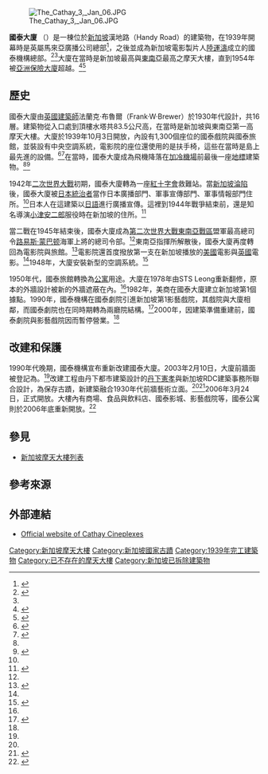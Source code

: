 {{Hatnote|關於其他同名地點，請見[[國泰大廈_(消歧義)|國泰大廈 (消歧義)]]}}
{{coord|1|17|57.5|N|103|50|51.5|E|display=title}}
[[File:The_Cathay_3,_Jan_06.JPG|thumb]]

'''國泰大廈''' （{{lang-en|'''Cathay Building'''}}）是一棟位於[[新加坡|新加坡]]{{le|博物館規劃區 (新加坡)|Museum Planning Area|博物館規劃區}}漢地路（Handy Road）的建築物，在1939年開幕時是英屬馬來亞廣播公司總部<ref>{{cite web |url= http://www.nas.gov.sg/archivesonline/photographs/record-details/af83de21-1161-11e3-83d5-0050568939ad |title= The Cathay Building |accessdate= 2007-08-05 |work= {{le|新加坡國家檔案館|National Archives of Singapore}} |archive-date= 2019-08-22 |archive-url= https://web.archive.org/web/20190822194940/http://www.nas.gov.sg/archivesonline/photographs/record-details/af83de21-1161-11e3-83d5-0050568939ad |dead-url= no }}</ref>，之後並成為新加坡電影製片人[[陸運濤|陸運濤]]成立的國泰機構總部。<ref>{{cite web |url= http://www.nas.gov.sg/archivesonline/photographs/record-details/23b0056a-1162-11e3-83d5-0050568939ad |title= LOKE WAN THO |accessdate= 2007-08-05 |work= {{le|新加坡國家檔案館|National Archives of Singapore}} |archive-date= 2016-11-24 |archive-url= https://web.archive.org/web/20161124091355/http://www.nas.gov.sg/archivesonline/photographs/record-details/23b0056a-1162-11e3-83d5-0050568939ad |dead-url= no }}</ref><ref name="infor5"/>大廈在當時是新加坡最高與[[東南亞|東南亞]]最高之摩天大樓，直到1954年被[[前亞洲保險大廈|亞洲保險大廈]]超越。<ref name="infor6">{{skyscraperpage|16003|Cathay Building}}</ref><ref>{{cite web |url= https://www.emporis.com/buildings/106369/ascott-singapore-raffles-place-singapore-singapore |title= Ascott Singapore Raffles Place |accessdate= 2007-08-05 |work= [[Emporis地產資料庫|Emporis地產資料庫]] |archive-date= 2019-03-24 |archive-url= https://web.archive.org/web/20190324205515/https://www.emporis.com/buildings/106369/ascott-singapore-raffles-place-singapore-singapore |dead-url= no }}</ref>

==歷史==
國泰大廈由[[英國|英國]][[建築師|建築師]]法蘭克·布魯爾（Frank·W·Brewer）於1930年代設計，共16層。建築物從{{le|多美歌|Dhoby Ghaut}}入口處到頂樓水塔共83.5公尺高，在當時是新加坡與東南亞第一高摩天大樓。大廈於1939年10月3日開放，內設有1,300個座位的國泰戲院與國泰旅館，並裝設有中央空調系統，電影院的座位還使用的是扶手椅，這些在當時是島上最先進的設備。<ref name="infor5">{{cite web |url= https://www.emporis.com/buildings/166657/cathay-building-singapore-singapore |title= Cathay Building |accessdate= 2007-08-05 |work= [[Emporis地產資料庫|Emporis地產資料庫]] |archive-date= 2020-11-28 |archive-url= https://web.archive.org/web/20201128234123/https://www.emporis.com/buildings/166657/cathay-building-singapore-singapore |dead-url= no }}</ref><ref>{{cite book |url= https://books.google.com.tw/books?id=NhVXH9N1GcgC&pg=PA142&lpg=PA142&dq=Cathay+Building++83.5&source=bl&ots=yNskX0ouCs&sig=nR79bAZBAsr9z48C7Al2UDF1RnM&hl=zh-TW&sa=X&ved=0ahUKEwjBqLbFqb_QAhWIFJQKHdItDo0Q6AEINDAD#v=onepage&q=Cathay%20Building%20%2083.5&f=false |title= Singapore at Rando-Page 134 |accessdate= 2007-08-05 |author= Editions Didier Millet |publisher= Editions Didier Millet |isbn= 978-9814260374 |archive-date= 2016-11-24 |archive-url= https://web.archive.org/web/20161124092737/https://books.google.com.tw/books?id=NhVXH9N1GcgC&pg=PA142&lpg=PA142&dq=Cathay+Building++83.5&source=bl&ots=yNskX0ouCs&sig=nR79bAZBAsr9z48C7Al2UDF1RnM&hl=zh-TW&sa=X&ved=0ahUKEwjBqLbFqb_QAhWIFJQKHdItDo0Q6AEINDAD#v=onepage&q=Cathay%20Building%20%2083.5&f=false |dead-url= no }}</ref>在當時，國泰大廈成為飛機降落在[[加冷機場|加冷機場]]前最後一座[[地標|地標]]建築物。<ref name="infor"/><ref name="infor4">{{cite web |url= http://www.streetdirectory.com/travel_guide/singapore/historical_sites/141/cathay_building__an_interesting_past_of_cathay_building.php |title= Cathay Building : An Interesting Past of Cathay Building |accessdate= 2007-08-05 |work= streetdirectory.com |archive-date= 2019-12-03 |archive-url= https://web.archive.org/web/20191203123759/https://www.streetdirectory.com/travel_guide/singapore/historical_sites/141/cathay_building__an_interesting_past_of_cathay_building.php |dead-url= no }}</ref>

1942年[[二次世界大戰|二次世界大戰]]初期，國泰大廈轉為一座[[國際紅十字與紅新月運動|紅十字會]]救難站。當[[新加坡戰役|新加坡淪陷]]後，國泰大廈被[[新加坡日佔時期|日本統治者]]當作日本廣播部門、軍事宣傳部門、軍事情報部門住所。<ref name="infor"/>日本人在這建築以[[日語|日語]]進行廣播宣傳。這裡到1944年戰爭結束前，還是知名導演[[小津安二郎|小津安二郎]]服役時在新加坡的住所。<ref>{{cite book|title=Kantoku Ozu Yasujiro|trans_title=Director Yasujiro Ozu|last=Hasumi|first=Shiguéhiko <!--accent as per book-->|authorlink=蓮實重彥|year=2003|ref=harv|isbn=4-480-87341-4|language=ja|publisher=Chikuma Shobo|edition=Enlarged and definitive}}</ref>

當二戰在1945年結束後，國泰大廈成為[[第二次世界大戰東南亞戰區|第二次世界大戰東南亞戰區]]{{le|東南亞指揮所|South East Asia Command}}盟軍最高總司令[[路易斯·蒙巴顿|路易斯·蒙巴顿]]海軍上將的總司令部。<ref name="infor5"/>東南亞指揮所解散後，國泰大廈再度轉回為電影院與旅館。<ref name="infor">{{cite web |url=http://infopedia.nlb.gov.sg/articles/SIP_532_2004-12-17.html |title=Singapore Infopedia: Cathay Building |accessdate=2007-08-05 |work={{le|國家圖書館管理局|National Library Board}} |deadurl=yes |archiveurl=https://web.archive.org/web/20070704195733/http://infopedia.nlb.gov.sg/articles/SIP_532_2004-12-17.html |archivedate=2007-07-04 }}</ref>電影院還首度撥放第一支在新加坡播放的[[美國|美國]]電影與[[英國|英國]]電影。<ref name="infor3"/>1948年，大廈安裝新型的空調系統。<ref>{{cite web |url= http://www.theinfolist.com/php/SummaryGet.php?FindGo=Cathay%20Organisation |title= The Info List - Cathay Organisation |accessdate=2007-08-05 |work= TheInfoList.com}}</ref>

1950年代，國泰旅館轉換為[[公寓|公寓]]用途。大廈在1978年由STS Leong重新翻修，原本的外牆設計被新的外牆遮蔽在內。<ref name="infor6"/>1982年，美商{{le|Orange Julius (飲料店)|Orange Julius|Orange Julius}}在國泰大廈建立新加坡第1個據點。1990年，國泰機構在國泰劇院引進新加坡第1影藝戲院，其戲院與大廈相鄰，而國泰劇院也在同時期轉為兩廳院結構。<ref name="infor3">{{cite web |url= http://thecathay.com.sg/about |title= About - The Cathay |accessdate= 2007-08-05 |work= The Cathay web |archive-date= 2019-09-09 |archive-url= https://web.archive.org/web/20190909215111/http://thecathay.com.sg/about |dead-url= no }}</ref>2000年，因建築準備重建前，國泰劇院與影藝戲院因而暫停營業。<ref name="infor"/>

==改建和保護==
1990年代晚期，國泰機構宣布重新改建國泰大廈。2003年2月10日，大廈前牆面被登記為{{le|新加坡國家古蹟列表|National Monuments of Singapore|新加坡國家古蹟}}。<ref name="infor6"/>改建工程由丹下都市建築設計的[[丹下憲孝|丹下憲孝]]與新加坡RDC建築事務所聯合設計，為保存古蹟，新建築融合1930年代前牆藝術立面。<ref name="infor"/><ref>{{cite web |url= https://www.emporis.com/buildings/187540/the-cathay-singapore-singapore |title= The Cathay |accessdate= 2007-08-05 |work= [[Emporis地產資料庫|Emporis地產資料庫]] |archive-date= 2016-11-21 |archive-url= https://web.archive.org/web/20161121234314/https://www.emporis.com/buildings/187540/the-cathay-singapore-singapore |dead-url= no }}</ref>2006年3月24日，{{le|新國泰大樓 (新加坡)|The Cathay|新國泰大樓}}正式開放。大樓內有商場、食品與飲料店、國泰影城、影藝戲院等，國泰公寓則於2006年底重新開放。<ref name="infor2">{{cite web |url= http://www.propertyguru.com.sg/lifestyle/article/4/singapore-s-history-old-cathay-building |title= Singapore's History: Old Cathay building |accessdate= 2007-08-05 |work= Propertyguru |archive-date= 2018-12-21 |archive-url= https://web.archive.org/web/20181221043838/https://www.propertyguru.com.sg/lifestyle/article/4/singapore-s-history-old-cathay-building |dead-url= no }}</ref>

==參見==
*[[新加坡摩天大樓列表|新加坡摩天大樓列表]]

==參考來源==
{{reflist|2}}

==外部連結==
{{commons|Cathay Organisation}}
*[https://web.archive.org/web/20070704034947/http://www.cathay.com.sg/index.html Official website of Cathay Cineplexes]

[[Category:新加坡摩天大樓|Category:新加坡摩天大樓]]
[[Category:新加坡國家古蹟|Category:新加坡國家古蹟]]
[[Category:1939年完工建築物|Category:1939年完工建築物]]
[[Category:已不存在的摩天大樓|Category:已不存在的摩天大樓]]
[[Category:新加坡已拆除建築物|Category:新加坡已拆除建築物]]